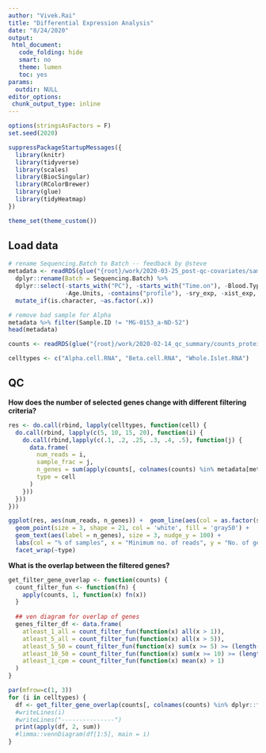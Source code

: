 ```yaml
---
author: "Vivek.Rai"
title: "Differential Expression Analysis"
date: "8/24/2020"
output:
 html_document:
   code_folding: hide
   smart: no
   theme: lumen
   toc: yes
params:
  outdir: NULL
editor_options:
 chunk_output_type: inline
---
```


```r
options(stringsAsFactors = F)
set.seed(2020)

suppressPackageStartupMessages({
  library(knitr)
  library(tidyverse)
  library(scales)
  library(BiocSingular)
  library(RColorBrewer)
  library(glue)
  library(tidyHeatmap)
})

theme_set(theme_custom())
```

## Load data

```r
# rename Sequencing.Batch to Batch -- feedback by @steve
metadata <- readRDS(glue("{root}/work/2020-03-25_post-qc-covariates/sample_info.rds")) %>% 
  dplyr::rename(Batch = Sequencing.Batch) %>%
  dplyr::select(-starts_with("PC"), -starts_with("Time.on"), -Blood.Type, -SAM.ID, -Cause.of.Death, 
                -Age.Units, -contains("profile"), -sry_exp, -xist_exp, -Disease.Duration.if.T2D.years) %>%
  mutate_if(is.character, ~as.factor(.x))

# remove bad sample for Alpha
metadata %>% filter(Sample.ID != "MG-0153_a-ND-52")
head(metadata)
```

```r
counts <- readRDS(glue("{root}/work/2020-02-14_qc_summary/counts_protein-coding.rds"))
```

```r
celltypes <- c("Alpha.cell.RNA", "Beta.cell.RNA", "Whole.Islet.RNA")
```


## QC

**How does the number of selected genes change with different filtering criteria?**

```r
res <- do.call(rbind, lapply(celltypes, function(cell) {
  do.call(rbind, lapply(c(5, 10, 15, 20), function(i) {
    do.call(rbind,lapply(c(.1, .2, .25, .3, .4, .5), function(j) {
      data.frame(
        num_reads = i,
        sample_frac = j,
        n_genes = sum(apply(counts[, colnames(counts) %in% metadata[metadata$Type == cell, ]$Sample.ID], 1, function(x) sum(x >= i) >= (length(x) * j))),
        type = cell
      )
    }))
  }))
}))

ggplot(res, aes(num_reads, n_genes)) +  geom_line(aes(col = as.factor(sample_frac))) +
  geom_point(size = 3, shape = 21, col = 'white', fill = 'gray50') +
  geom_text(aes(label = n_genes), size = 3, nudge_y = 100) +
  labs(col = "% of samples", x = "Minimum no. of reads", y = "No. of genes") +
  facet_wrap(~type)
```

**What is the overlap between the filtered genes?**

```r
get_filter_gene_overlap <- function(counts) {
  count_filter_fun <- function(fn) {
    apply(counts, 1, function(x) fn(x))
  }
  
  ## ven diagram for overlap of genes
  genes_filter_df <- data.frame(
    atleast_1_all = count_filter_fun(function(x) all(x > 1)),
    atleast_5_all = count_filter_fun(function(x) all(x > 5)),
    atleast_5_50 = count_filter_fun(function(x) sum(x >= 5) >= (length(x) * .5)),
    atleast_10_50 = count_filter_fun(function(x) sum(x >= 10) >= (length(x) * .5)),
    atleast_1_cpm = count_filter_fun(function(x) mean(x) > 1)
  )
}
```


```r
par(mfrow=c(1, 3))
for (i in celltypes) {
  df <- get_filter_gene_overlap(counts[, colnames(counts) %in% dplyr::filter(metadata, Type == i)$Sample.ID])
  #writeLines(i)
  #writeLines("---------------")
  print(apply(df, 2, sum))
  #limma::vennDiagram(df[1:5], main = i)
}
```
